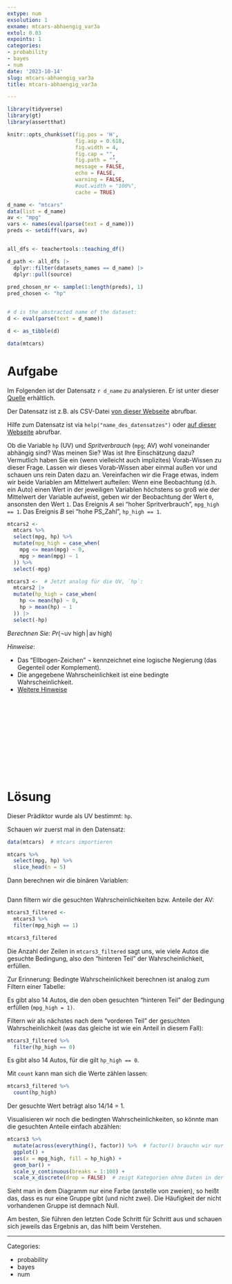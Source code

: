 ```yaml
---
extype: num
exsolution: 1
exname: mtcars-abhaengig_var3a
extol: 0.03
expoints: 1
categories:
- probability
- bayes
- num
date: '2023-10-14'
slug: mtcars-abhaengig_var3a
title: mtcars-abhaengig_var3a

---
```




```r
library(tidyverse)
library(gt)
library(assertthat)
```


```r
knitr::opts_chunk$set(fig.pos = 'H',
                      fig.asp = 0.618,
                      fig.width = 4,
                      fig.cap = "", 
                      fig.path = "",
                      message = FALSE,
                      echo = FALSE,
                      warning = FALSE,
                      #out.width = "100%",
                      cache = TRUE)
```



```r
d_name <- "mtcars"
data(list = d_name)
av <- "mpg"
vars <- names(eval(parse(text = d_name))) 
preds <- setdiff(vars, av)


all_dfs <- teachertools::teaching_df()

d_path <- all_dfs |> 
  dplyr::filter(datasets_names == d_name) |> 
  dplyr::pull(source)
 
pred_chosen_nr <- sample(1:length(preds), 1)
pred_chosen <- "hp"


# d is the abstracted name of the dataset:
d <- eval(parse(text = d_name))

d <- as_tibble(d)

data(mtcars)
```






# Aufgabe


Im Folgenden ist der Datensatz ``r d_name`` zu analysieren. Er ist unter dieser [Quelle](`r d_path`) erhältlich.

Der Datensatz ist z.B. als CSV-Datei [von dieser Webseite](https://vincentarelbundock.github.io/Rdatasets/csv/datasetsv) abrufbar.

Hilfe zum Datensatz ist via `help("name_des_datensatzes")` oder [auf dieser Webseite](https://vincentarelbundock.github.io/Rdatasets/doc/datasets) abrufbar.






Ob die Variable `hp` (UV) und *Spritverbrauch* (`mpg`; AV) wohl voneinander abhängig sind? 
Was meinen Sie? Was ist Ihre Einschätzung dazu? 
Vermutlich haben Sie ein (wenn vielleicht auch implizites) Vorab-Wissen zu dieser Frage. 
Lassen wir dieses Vorab-Wissen aber einmal außen vor und schauen uns rein Daten dazu an. 
Vereinfachen wir die Frage etwas,
indem wir beide Variablen am Mittelwert aufteilen:
Wenn eine Beobachtung (d.h. ein Auto) einen Wert in der jeweiligen Variablen höchstens 
so groß wie der Mittelwert der Variable aufweist,
geben wir der Beobachtung der Wert `0`, ansonsten den Wert `1`.
Das Ereignis  $A$ sei "hoher Spritverbrauch", `mpg_high == 1`.
Das Ereignis $B$ sei "hohe PS_Zahl", `hp_high == 1`.



```r
mtcars2 <-
  mtcars %>% 
  select(mpg, hp) %>% 
  mutate(mpg_high = case_when(
    mpg <= mean(mpg) ~ 0,
    mpg > mean(mpg) ~ 1
  )) %>% 
  select(-mpg) 

mtcars3 <-  # Jetzt analog für die UV, `hp`:
  mtcars2 |> 
  mutate(hp_high = case_when(
    hp <= mean(hp) ~ 0,
    hp > mean(hp) ~ 1
  )) |> 
  select(-hp)
```






*Berechnen Sie:* $Pr(\neg \text{uv high} \, | \,  \text{av high})$


*Hinweise*:



- Das "Ellbogen-Zeichen" $\neg$ kennzeichnet eine logische Negierung (das Gegenteil oder Komplement).
- Die angegebene Wahrscheinlichkeit ist eine bedingte Wahrscheinlichkeit.
- [Weitere Hinweise](https://start-bayes.netlify.app/pruefung#bearbeitungshinweise)



</br>
</br>
</br>
</br>
</br>
</br>
</br>
</br>
</br>
</br>

# Lösung

Dieser Prädiktor wurde als UV bestimmt: `hp`.


Schauen wir zuerst mal in den Datensatz: 

```r
data(mtcars)  # mtcars importieren

mtcars %>% 
  select(mpg, hp) %>% 
  slice_head(n = 5)
```


Dann berechnen wir die binären Variablen:

```r
```



Dann filtern wir die gesuchten Wahrscheinlichkeiten bzw. Anteile der AV:
```r
mtcars3_filtered <-
  mtcars3 %>% 
  filter(mpg_high == 1)

mtcars3_filtered
```

Die Anzahl der Zeilen in `mtcars3_filtered` sagt uns, wie viele Autos die gesuchte Bedingung, also den "hinteren Teil" der Wahrscheinlichkeit, erfüllen.

Zur Erinnerung: Bedingte Wahrscheinlichkeit berechnen ist analog zum Filtern einer Tabelle:

Es gibt also 14 Autos, die den oben gesuchten "hinteren Teil"
der Bedingung erfüllen (`mpg_high = 1)`.

Filtern wir als nächstes nach dem "vorderen Teil" der gesuchten Wahrscheinlichkeit 
(was das gleiche ist wie ein Anteil in diesem Fall):

```r
mtcars3_filtered %>% 
  filter(hp_high == 0) 
```




Es gibt also 14 Autos, für die gilt `hp_high == 0`.

Mit `count` kann man sich die Werte zählen lassen:

```r
mtcars3_filtered %>% 
  count(hp_high) 
```



Der gesuchte Wert beträgt also 14/14 = 1. 

Visualisieren wir noch die bedingten Wahrscheinlichkeiten, 
so könnte man die gesuchten Anteile einfach abzählen:

```r
mtcars3 %>% 
  mutate(across(everything(), factor)) %>%  # factor() brauchn wir nur für die Farbfüllung
  ggplot() +
  aes(x = mpg_high, fill = hp_high) +
  geom_bar() +
  scale_y_continuous(breaks = 1:100) +
  scale_x_discrete(drop = FALSE)  # zeigt Kategorien ohne Daten in der Legende an.
```


Sieht man in dem Diagramm nur eine Farbe (anstelle von zweien), 
so heißt das, dass es nur eine Gruppe gibt (und nicht zwei).
Die Häufigkeit der nicht vorhandenen Gruppe ist demnach Null.

Am besten, Sie führen den letzten Code Schritt für Schritt aus und 
schauen sich jeweils das Ergebnis an, das hilft beim Verstehen.




---

Categories: 

- probability
- bayes
- num

